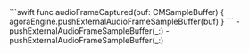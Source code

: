 <PlatformWrapper platform="ios">
    ```swift
    func audioFrameCaptured(buf: CMSampleBuffer) {
        agoraEngine.pushExternalAudioFrameSampleBuffer(buf)
    }
    ```
    <PlatformWrapper platform="ios">
    - <Link to="{{Global.API_REF_IOS_ROOT_RTC_KIT}}/agorartcenginekit/pushexternalaudioframesamplebuffer(_:)">pushExternalAudioFrameSampleBuffer(_:)</Link>
    </PlatformWrapper>
    <PlatformWrapper platform="macos">
    - <Link to="{{Global.API_REF_MACOS_ROOT_RTC_KIT}}/agorartcenginekit/pushexternalaudioframesamplebuffer(_:)">pushExternalAudioFrameSampleBuffer(_:)</Link>
    </PlatformWrapper>
</PlatformWrapper>